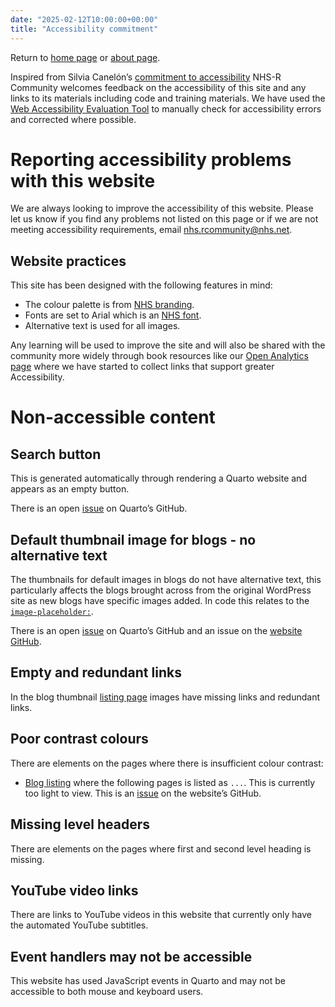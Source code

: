 ```yaml
---
date: "2025-02-12T10:00:00+00:00"
title: "Accessibility commitment"
---
```


Return to [home page](/) or [about page](/about).

Inspired from Silvia Canelón's [commitment to accessibility](https://silviacanelon.com/accessibility) NHS-R Community welcomes feedback on the accessibility of this site and any links to its materials including code and training materials.
We have used the [Web Accessibility Evaluation Tool](https://wave.webaim.org/) to manually check for accessibility errors and corrected where possible.

# Reporting accessibility problems with this website

We are always looking to improve the accessibility of this website. Please let us know if you find any problems not listed on this page or if we are not meeting accessibility requirements, email [nhs.rcommunity@nhs.net](mailto:nhs.rcommunity@nhs.net).

## Website practices

This site has been designed with the following features in mind:

- The colour palette is from [NHS branding](https://www.england.nhs.uk/nhsidentity/identity-guidelines/colours/).
- Fonts are set to Arial which is an [NHS font](https://www.england.nhs.uk/nhsidentity/identity-guidelines/fonts/).
- Alternative text is used for all images.

Any learning will be used to improve the site and will also be shared with the community more widely through book resources like our [Open Analytics page](https://resources.nhsrcommunity.com/accessibility.html) where we have started to collect links that support greater Accessibility.

# Non-accessible content

## Search button

This is generated automatically through rendering a Quarto website and appears as an empty button. 

There is an open [issue](https://github.com/quarto-dev/quarto-cli/issues/678) on Quarto's GitHub.

## Default thumbnail image for blogs - no alternative text

The thumbnails for default images in blogs do not have alternative text, this particularly affects the blogs brought across from the original WordPress site as new blogs have specific images added.
In code this relates to the [`image-placeholder:`](https://github.com/nhs-r-community/nhs-r-community/blob/9aebe9a85691c97da6f3782c89d421391243e218/blog/index.qmd#L9).

There is an open [issue](https://github.com/quarto-dev/quarto-cli/issues/7028) on Quarto's GitHub and an issue on the [website GitHub](https://github.com/nhs-r-community/nhs-r-community/issues/66).

## Empty and redundant links

In the blog thumbnail [listing page](https://nhsrcommunity.nhsrcommunity.com/blog/) images have missing links and redundant links.

## Poor contrast colours

There are elements on the pages where there is insufficient colour contrast:

- [Blog listing](https://nhsrcommunity.nhsrcommunity.com/blog/) where the following pages is listed as `...`. This is currently too light to view. This is an [issue](https://github.com/nhs-r-community/nhs-r-community/issues/202) on the website's GitHub.

## Missing level headers

There are elements on the pages where first and second level heading is missing.

## YouTube video links

There are links to YouTube videos in this website that currently only have the automated YouTube subtitles.

## Event handlers may not be accessible

This website has used JavaScript events in Quarto and may not be accessible to both mouse and keyboard users.
